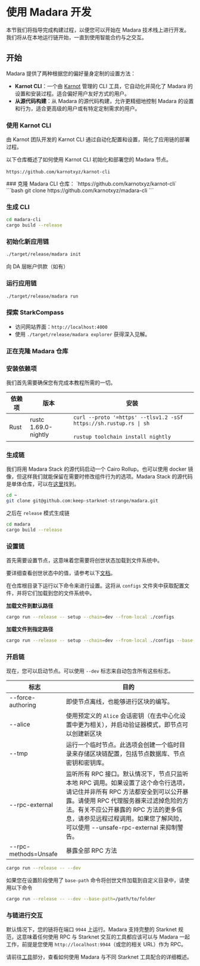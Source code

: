 
# 使用 Madara 开发

本节我们将指导完成构建过程，以便您可以开始在 Madara 技术栈上进行开发。
我们将从在本地运行链开始，一直到使用智能合约与之交互。

## 开始

Madara 提供了两种根据您的偏好量身定制的设置方法：

- **Karnot CLI**：一个由 [Karnot](https://karnot.xyz) 管理的 CLI 工具，它自动化并简化了 Madara 的设置和安装过程。适合偏好用户友好方式的用户。
- **从源代码构建**：从 Madara 的源代码构建，允许更精细地控制 Madara 的设置和行为，适合更高级的用户或有特定定制需求的用户。

### 使用 Karnot CLI

由 Karnot 团队开发的 Karnot CLI 通过自动化配置和设置，简化了应用链的部署过程。

以下仓库概述了如何使用 Karnot CLI 初始化和部署您的 Madara 节点。<br></br>
`https://github.com/karnotxyz/karnot-cli`

<Steps>
### 克隆 Madara CLI 仓库： `https://github.com/karnotxyz/karnot-cli`
```bash
git clone https://github.com/karnotxyz/madara-cli
```

### 生成 CLI

```bash
cd madara-cli
cargo build --release
```

### 初始化新应用链

```bash
./target/release/madara init
```

向 DA 层帐户供款（如有）

### 运行应用链

```bash
./target/release/madara run
```

### 探索 StarkCompass

- 访问网站界面：`http://localhost:4000`
- 使用 `./target/release/madara explorer` 获得深入见解。

</Steps>

### 正在克隆 Madara 仓库

<Steps>

### 安装依赖项

我们首先需要确保您有完成本教程所需的一切。

| 依赖项 | 版本              | 安装                                                                                                  |
| ---------- | -------------------- | ------------------------------------------------------------------------------------------------------------- |
| Rust       | rustc 1.69.0-nightly | `curl --proto '=https' --tlsv1.2 -sSf https://sh.rustup.rs \| sh `<br></br>`rustup toolchain install nightly` |

### 生成链

我们将用 Madara Stack 的源代码启动一个 Cairo Rollup。也可以使用 docker 镜像，但这样我们就能保留在需要时修改组件行为的选项。Madara Stack 的源代码是单体仓库，可以在[这里](https://github.com/keep-starknet-strange/madara)找到。

```bash
cd ~
git clone git@github.com:keep-starknet-strange/madara.git
```

之后在 `release` 模式生成链

```bash
cd madara
cargo build --release
```

### 设置链

首先需要设置节点，这意味着您需要将创世状态加载到文件系统中。

要详细查看创世状态中的值，请参考以下[文档](https://github.com/keep-starknet-strange/madara/blob/8c498ea363bfa995ac28154c449266f61a4679cc/docs/genesis.md#L4A%20little)。

在仓库根目录下运行以下命令来进行设置。这将从 `configs` 文件夹中获取配置文件，并将它们加载到您的文件系统中。

**加载文件到默认路径**

```bash
cargo run --release -- setup --chain=dev --from-local ./configs
```

**加载文件到指定路径**

```bash
cargo run --release -- setup --chain=dev --from-local ./configs --base-path=/path/to/folder
```

### 开启链

现在，您可以启动节点。可以使用 `--dev` 标志来自动包含所有这些标志。

| 标志                 | 目的                                                                                                                                                                                                                                                                                                                                                                                                                                         |
| -------------------- | ----------------------------------------------------------------------------------------------------------------------------------------------------------------------------------------------------------------------------------------------------------------------------------------------------------------------------------------------------------------------------------------------------------------------------------------------- |
| --force-authoring    | 即使节点离线，也能够进行区块的编写。                                                                                                                                                                                                                                                                                                                                                                                            |
| --alice              | 使用预定义的 `Alice` 会话密钥（在去中心化设置中更为相关），并启动验证器模式，即节点可以创建新区块                                                                                                                                                                                                                                                                                     |
| --tmp                | 运行一个临时节点。此选项会创建一个临时目录来存储区块链配置，包括节点数据库、节点密钥和密钥库。                                                                                                                                                                                                                                                                                |
| --rpc-external       | 监听所有 RPC 接口。默认情况下，节点只监听本地 RPC 调用。如果设置了这个命令行选项，请记住并非所有 RPC 方法都安全到可以公开暴露。请使用 RPC 代理服务器来过滤掉危险的方法。有关不应公开暴露的 RPC 方法的更多信息，请参见远程过程调用。如果您了解风险，可以使用 --unsafe-rpc-external 来抑制警告。 |
| --rpc-methods=Unsafe | 暴露全部 RPC 方法                                                                                                                                                                                                                                                                                                                                                                                                                          |

```bash
cargo run --release -- --dev
```

如果您在设置阶段使用了 `base-path` 命令将创世文件加载到自定义目录中，请使用以下命令

```bash
cargo run --release -- --dev --base-path=/path/to/folder
```

### 与链进行交互

默认情况下，您的链将在端口 `9944` 上运行。Madara 支持完整的 Starknet 规范，这意味着任何使用 RPC 与 Starknet 交互的工具都应该可以与 Madara 一起工作，前提是您使用 `http://localhost:9944`（或您的相关 URL）作为 RPC。

请前往[工具](./tools)部分，查看如何使用 Madara 与不同 Starknet 工具配合的详细概述。

</Steps>
